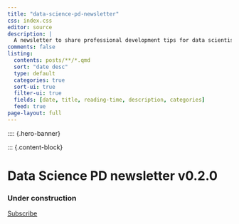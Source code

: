 ```yaml
---
title: "data-science-pd-newsletter"
css: index.css
editor: source
description: | 
  A newsletter to share professional development tips for data scientists in the NHS
comments: false
listing:
  contents: posts/**/*.qmd
  sort: "date desc"
  type: default
  categories: true
  sort-ui: true
  filter-ui: true
  fields: [date, title, reading-time, description, categories]
  feed: true
page-layout: full
---
```


:::: {.hero-banner}

::: {.hero-image .hero-image-left}
:::

::: {.content-block}

# Data Science PD newsletter <span>v0.2.0</span>

### Under construction

::: {.hero-buttons}
[Subscribe]("mailto:datascience@nhs.net?subject=Subscribe to PD newsletter"){.btn-action-primary .btn-action .btn .btn-success .btn-lg role="button"}

::::
